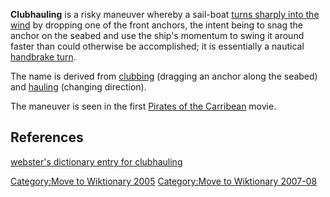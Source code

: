 [[Category:Move to Wiktionary 2005]]
[[Category:Move to Wiktionary 2007-08]]

'''Clubhauling''' is a risky maneuver whereby a sail-boat [[tacking|turns sharply into the wind]] by dropping one of the front anchors, the intent being to snag the anchor on the seabed and use the ship's momentum to swing it around faster than could otherwise be accomplished; it is essentially a nautical [[handbrake turn]].

The name is derived from [[club_(nautical)|clubbing]] (dragging an anchor along the seabed) and [[haul_(nautical)|hauling]] (changing direction).

The maneuver is seen in the first [[Pirates of the Carribean]] movie.

==References==
[http://www.webster-dictionary.net/definition/Clubhaul webster's dictionary entry for clubhauling]